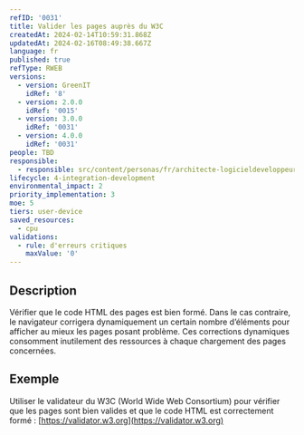 ```yaml
---
refID: '0031'
title: Valider les pages auprès du W3C
createdAt: 2024-02-14T10:59:31.868Z
updatedAt: 2024-02-16T08:49:38.667Z
language: fr
published: true
refType: RWEB
versions:
  - version: GreenIT
    idRef: '8'
  - version: 2.0.0
    idRef: '0015'
  - version: 3.0.0
    idRef: '0031'
  - version: 4.0.0
    idRef: '0031'
people: TBD
responsible:
  - responsible: src/content/personas/fr/architecte-logicieldeveloppeur.mdx
lifecycle: 4-integration-development
environmental_impact: 2
priority_implementation: 3
moe: 5
tiers: user-device
saved_resources:
  - cpu
validations:
  - rule: d'erreurs critiques
    maxValue: '0'
---
```


## Description

Vérifier que le code HTML des pages est bien formé. Dans le cas contraire, le navigateur corrigera dynamiquement un certain nombre d’éléments pour afficher au mieux les pages posant problème.
Ces corrections dynamiques consomment inutilement des ressources à chaque chargement des pages concernées.

## Exemple

Utiliser le validateur du W3C (World Wide Web Consortium) pour vérifier que les pages sont bien valides et que le code HTML est correctement formé :
[https://validator.w3.org](https://validator.w3.org)
